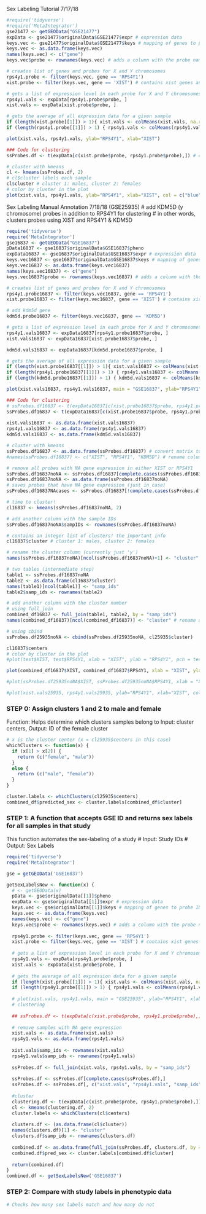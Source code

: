 Sex Labeling Tutorial 7/17/18

```r
#require('tidyverse')
#require('MetaIntegrator')
gse21477 <- getGEOData("GSE21477")
expData <- gse21477$originalData$GSE21477$expr # expression data
keys.vec <- gse21477$originalData$GSE21477$keys # mapping of genes to probe IDs
keys.vec <- as.data.frame(keys.vec)
names(keys.vec) <- c("gene")
keys.vec$probe <- rownames(keys.vec) # adds a column with the probe names to keys.vec

# creates list of genes and probes for X and Y chromosomes
rps4y1.probe <- filter(keys.vec, gene == 'RPS4Y1')
xist.probe <- filter(keys.vec, gene == 'XIST') # contains xist genes and their corresponding probes

# gets a list of expression level in each probe for X and Y chromosomes
rps4y1.vals <- expData[rps4y1.probe$probe, ]
xist.vals <- expData[xist.probe$probe, ]

# gets the average of all expression data for a given sample
if (length(xist.probe[[1]]) > 1){ xist.vals <- colMeans(xist.vals, na.rm=TRUE) }
if (length(rps4y1.probe[[1]]) > 1) { rps4y1.vals <- colMeans(rps4y1.vals, na.rm=TRUE)}

plot(xist.vals, rps4y1.vals, ylab="RPS4Y1", xlab="XIST")
```

```r
### Code for clustering
ssProbes.df <- t(expData[c(xist.probe$probe, rps4y1.probe$probe),]) # extract the rows with the probes

# cluster with kmeans
cl <- kmeans(ssProbes.df, 2)
# cl$cluster labels each sample 
cl$cluster # cluster 1: males, cluster 2: females
# color by cluster in the plot
plot(xist.vals, rps4y1.vals, ylab="RPS4Y1", xlab="XIST", col = c("blue", "red")[as.factor(cl$cluster)]) 
```

Sex Labeling Manual Annotation 7/18/18 (GSE25935)
# add KDM5D (y chromosome) probes in addition to RPS4Y1 for clustering
  # in other words, clusters probes using XIST and RPS4Y1 & KDM5D
```r
require('tidyverse')
require('MetaIntegrator')
gse16837 <- getGEOData("GSE16837")
pData16837 <- gse16837$originalData$GSE16837$pheno
expData16837 <- gse16837$originalData$GSE16837$expr # expression data
keys.vec16837 <- gse16837$originalData$GSE16837$keys # mapping of genes to probe IDs
keys.vec16837 <- as.data.frame(keys.vec16837)
names(keys.vec16837) <- c("gene")
keys.vec16837$probe <- rownames(keys.vec16837) # adds a column with the probe names to keys.vec

# creates list of genes and probes for X and Y chromosomes
rps4y1.probe16837 <- filter(keys.vec16837, gene == 'RPS4Y1')
xist.probe16837 <- filter(keys.vec16837, gene == 'XIST') # contains xist genes and their corresponding probes

# add kdm5d gene
kdm5d.probe16837 <- filter(keys.vec16837, gene == 'KDM5D')

# gets a list of expression level in each probe for X and Y chromosomes
rps4y1.vals16837 <- expData16837[rps4y1.probe16837$probe, ]
xist.vals16837 <- expData16837[xist.probe16837$probe, ]

kdm5d.vals16837 <- expData16837[kdm5d.probe16837$probe, ]

# gets the average of all expression data for a given sample
if (length(xist.probe16837[[1]]) > 1){ xist.vals16837 <- colMeans(xist.vals16837, na.rm=TRUE)}
if (length(rps4y1.probe16837[[1]]) > 1) { rps4y1.vals16837 <- colMeans(rps4y1.vals16837, na.rm=TRUE)}
if (length(kdm5d.probe16837[[1]]) > 1) { kdm5d.vals16837 <- colMeans(kdm5d.vals16837, na.rm=TRUE)}

plot(xist.vals16837, rps4y1.vals16837, main = "GSE16837", ylab="RPS4Y1", xlab="XIST")
```

```r
### Code for clustering
# ssProbes.df16837 <- t(expData16837[c(xist.probe16837$probe, rps4y1.probe16837$probe),]) # extract the rows with the probes
ssProbes.df16837 <- t(expData16837[c(xist.probe16837$probe, rps4y1.probe16837$probe, kdm5d.probe16837$probe),])
 
xist.vals16837 <- as.data.frame(xist.vals16837)
rps4y1.vals16837 <- as.data.frame(rps4y1.vals16837)
kdm5d.vals16837 <- as.data.frame(kdm5d.vals16837)

# cluster with kmeans
ssProbes.df16837 <- as.data.frame(ssProbes.df16837) # convert matrix to data frame
#names(ssProbes.df16837) <- c("XIST", "RPS4Y1", "KDM5D") # rename columns of XIST and RPS4Y1 combined data

# remove all probes with NA gene expression in either XIST or RPS4Y1
ssProbes.df16837noNA <- ssProbes.df16837[complete.cases(ssProbes.df16837),]
ssProbes.df16837noNA <- as.data.frame(ssProbes.df16837noNA)
# saves probes that have NA gene expression (just in case)
ssProbes.df16837NAcases <- ssProbes.df16837[!complete.cases(ssProbes.df16837),]

# time to cluster!
cl16837 <- kmeans(ssProbes.df16837noNA, 2)

# add another column with the sample IDs
ssProbes.df16837noNA$sampIDs <- rownames(ssProbes.df16837noNA)

# contains an integer list of clusters! the important info
cl16837$cluster # cluster 1: males, cluster 2: females

# rename the cluster column (currently just 'y')
names(ssProbes.df16837noNA)[ncol(ssProbes.df16837noNA)+1] <- "cluster"

# two tables (intermediate step)
table1 <- ssProbes.df16837noNA
table2 <- as.data.frame(cl16837$cluster)
names(table1)[ncol(table1)] <- "samp_ids"
table2$samp_ids <- rownames(table2)

# add another column with the cluster number
# using full_join
combined_df16837 <- full_join(table1, table2, by = "samp_ids")
names(combined_df16837)[ncol(combined_df16837)] <- "cluster" # rename a column

# using cbind
ssProbes.df25935noNA <- cbind(ssProbes.df25935noNA, cl25935$cluster)

cl16837$centers
# color by cluster in the plot
#plot(test$XIST, test$RPS4Y1, xlab = "XIST", ylab = "RPS4Y1", pch = test$`cl25935$cluster`, col= c("red", "blue"), clvecd = c(1,2))

plot(combined_df16837$XIST, combined_df16837$RPS4Y1, xlab = "XIST", ylab = "RPS4Y1", col = c("red", "blue")[as.factor(combined_df16837$cluster)])

#plot(ssProbes.df25935noNA$XIST, ssProbes.df25935noNA$RPS4Y1, xlab = "XIST", ylab = "RPS4Y1", col = c("red", "blue")[as.factor(ssProbes.df25935noNA$`cl25935$cluster`)])

#plot(xist.vals25935, rps4y1.vals25935, ylab="RPS4Y1", xlab="XIST", col= c("blue", "red")[as.factor(cl25935$cluster)]) 
```

### STEP 0: Assign clusters 1 and 2 to male and female
Function: Helps determine which clusters samples belong to
Input: cluster centers, Output: ID of the female cluster
```r
# x is the cluster center (x = cl25935$centers in this case)
whichClusters <- function(x) {
  if (x[1] > x[2]) {
    return (c("female", "male"))
  }
  else {
    return (c("male", "female"))
  }
}

cluster.labels <- whichClusters(cl25935$centers)
combined_df$predicted_sex <- cluster.labels[combined_df$cluster]
```

### STEP 1: A function that accepts GSE ID and returns sex labels for all samples in that study
This function automates the sex-labeling of a study
# Input: Study IDs
# Output: Sex Labels
```r
require('tidyverse')
require('MetaIntegrator')
```
```r
gse = getGEOData('GSE16837')

getSexLabelsNew <- function(x) {
  # <- getGEOData(x)
  pData <- gse$originalData[[1]]$pheno
  expData <- gse$originalData[[1]]$expr # expression data
  keys.vec <- gse$originalData[[1]]$keys # mapping of genes to probe IDs
  keys.vec <- as.data.frame(keys.vec)
  names(keys.vec) <- c("gene")
  keys.vec$probe <- rownames(keys.vec) # adds a column with the probe names to keys.vec
  
  rps4y1.probe <- filter(keys.vec, gene == 'RPS4Y1')
  xist.probe <- filter(keys.vec, gene == 'XIST') # contains xist genes and their corresponding probes
  
  # gets a list of expression level in each probe for X and Y chromosomes
  rps4y1.vals <- expData[rps4y1.probe$probe, ]
  xist.vals <- expData[xist.probe$probe, ]
  
  # gets the average of all expression data for a given sample
  if (length(xist.probe[[1]]) > 1){ xist.vals <- colMeans(xist.vals, na.rm=TRUE)}
  if (length(rps4y1.probe[[1]]) > 1) { rps4y1.vals <- colMeans(rps4y1.vals, na.rm=TRUE)}
  
  # plot(xist.vals, rps4y1.vals, main = "GSE25935", ylab="RPS4Y1", xlab="XIST")
  # clustering
  
  ## ssProbes.df <- t(expData[c(xist.probe$probe, rps4y1.probe$probe),]) # extract the rows with the probes
  
  # remove samples with NA gene expression 
  xist.vals <- as.data.frame(xist.vals)
  rps4y1.vals <- as.data.frame(rps4y1.vals)
  
  xist.vals$samp_ids <- rownames(xist.vals)
  rps4y1.vals$samp_ids <- rownames(rps4y1.vals)
  
  ssProbes.df <- full_join(xist.vals, rps4y1.vals, by = "samp_ids")
  
  ssProbes.df <- ssProbes.df[complete.cases(ssProbes.df),]
  ssProbes.df <- ssProbes.df[, c("xist.vals", "rps4y1.vals", "samp_ids")]
  
  #cluster
  clustering.df <- t(expData[c(xist.probe$probe, rps4y1.probe$probe),])
  cl <- kmeans(clustering.df, 2)
  cluster.labels <- whichClusters(cl$centers)
  
  clusters.df <- (as.data.frame(cl$cluster))
  names(clusters.df)[1] <- "cluster"
  clusters.df$samp_ids <- rownames(clusters.df)
  
  combined.df <- as.data.frame(full_join(ssProbes.df, clusters.df, by = "samp_ids"))
  combined.df$pred_sex <- cluster.labels[combined.df$cluster]
  
  return(combined.df)
}
combined.df <- getSexLabelsNew('GSE16837')
```


### STEP 2: Compare with study labels in phenotypic data
```r
# Checks how many sex labels match and how many do not
```


